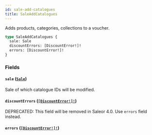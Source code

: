 ```yaml
---
id: sale-add-catalogues
title: SaleAddCatalogues
---
```


Adds products, categories, collections to a voucher.

```graphql
type SaleAddCatalogues {
  sale: Sale
  discountErrors: [DiscountError!]!
  errors: [DiscountError!]!
}
```

### Fields

#### `sale` ([`Sale`](/developer/api-reference/objects/sale))

Sale of which catalogue IDs will be modified.

#### `discountErrors` ([`[DiscountError!]!`](/developer/api-reference/objects/discount-error))

<span class="badge badge--warning">DEPRECATED: This field will be removed in Saleor 4.0. Use `errors` field instead.</span>

#### `errors` ([`[DiscountError!]!`](/developer/api-reference/objects/discount-error))
